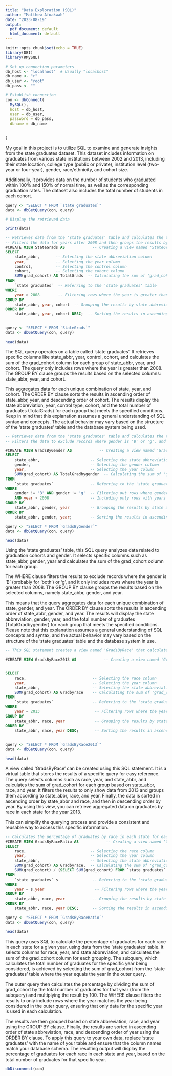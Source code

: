 ```yaml
---
title: "Data Exploration (SQL)"
author: "Matthew Afoakwah"
date: "2023-08-19"
output:
  pdf_document: default
  html_document: default
---
```


```r
knitr::opts_chunk$set(echo = TRUE)
library(DBI)
library(RMySQL)

# Set up connection parameters
db_host <- "localhost"  # Usually "localhost"
db_name <- "r"
db_user <- "root"
db_pass <- ""

# Establish connection
con <- dbConnect(
  MySQL(),
  host = db_host,
  user = db_user,
  password = db_pass,
  dbname = db_name
  
  
)
```



My goal in this project is to utilize SQL to examine and generate insights from the state graduates dataset. This dataset includes information on graduates from various state institutions between 2002 and 2013, including their state location, college type (public or private), institution level (two-year or four-year), gender, race/ethnicity, and cohort size.

Additionally, it provides data on the number of students who graduated within 100% and 150% of normal time, as well as the corresponding graduation rates. The dataset also includes the total number of students in each cohort.
```r
query <- "SELECT * FROM `state graduates`"
data <- dbGetQuery(con, query)

# Display the retrieved data

print(data)

```




```sql
-- Retrieves data from the 'state graduates' table and calculates the total number of graduates for each state, year, and cohort.
-- Filters the data for years after 2008 and then groups the results by state abbreviation, year, and cohort. The results are sorted in ascending order of state abbreviation, year, and descending order of cohort.
#CREATE VIEW StateGrads AS            -- Creating a view named 'StateGrads'
SELECT 
    state_abbr,       -- Selecting the state abbreviation column
    year,             -- Selecting the year column
    control,          -- Selecting the control column
    cohort,           -- Selecting the cohort column
    SUM(grad_cohort) AS TotalGrads  -- Calculating the sum of 'grad_cohort' column and aliasing it as 'TotalGrads'
FROM 
    `state graduates`  -- Referring to the 'state graduates' table
WHERE 
    year > 2008        -- Filtering rows where the year is greater than 2008
GROUP BY 
    state_abbr, year, cohort  -- Grouping the results by state abbreviation, year, and cohort
ORDER BY 
    state_abbr, year, cohort DESC;  -- Sorting the results in ascending order of state abbreviation, year, and descending order of cohort



```
```r
query <- "SELECT * FROM `StateGrads`"
data <- dbGetQuery(con, query)

head(data)
```

The SQL query operates on a table called 'state graduates'. It retrieves specific columns like state_abbr, year, control, cohort, and calculates the sum of the grad_cohort 
column for each group of state_abbr, year, and cohort. The query only includes rows where the year is greater than 2008. The GROUP BY clause groups the results based on the 
selected columns: state_abbr, year, and cohort. 

This aggregates data for each unique combination of state, year, and cohort. 
The ORDER BY clause sorts the results in ascending order of state_abbr, year, and descending order of cohort. The results display the state abbreviation, year, control type, cohort, 
and the total number of graduates (TotalGrads) for each group that meets the specified conditions. Keep in mind that this explanation assumes a general understanding of SQL syntax and concepts. 
The actual behavior may vary based on the structure of the 'state graduates' table and the database system being used.


```sql

-- Retrieves data from the 'state graduates' table and calculates the total number of graduates by gender for each state, year, and gender category.
-- Filters the data to exclude records where gender is 'B' or 'g', and includes only years after 2008.

#CREATE VIEW GradsByGender AS            -- Creating a view named 'GradsByGender'
SELECT 
    state_abbr,                      -- Selecting the state abbreviation column
    gender,                          -- Selecting the gender column
    year,                            -- Selecting the year column
    SUM(grad_cohort) AS TotalGradbygender  -- Calculating the sum of 'grad_cohort' column and aliasing it as 'TotalGradbygender'
FROM 
    `state graduates`                -- Referring to the 'state graduates' table
WHERE 
    gender != 'B' AND gender != 'g'  -- Filtering out rows where gender is 'B' or 'g'
    AND year > 2008                  -- Including only rows with years greater than 2008
GROUP BY 
    state_abbr, gender, year         -- Grouping the results by state abbreviation, gender, and year
ORDER BY 
    state_abbr, gender, year;        -- Sorting the results in ascending order of state abbreviation, gender, and year


```
```r
query <- "SELECT * FROM `GradsByGender`"
data <- dbGetQuery(con, query)

head(data)
```

Using the 'state graduates' table, this SQL query analyzes data related to graduation cohorts and gender. It selects 
specific columns such as state_abbr, gender, year and calculates the sum of the grad_cohort column for each group. 

The WHERE clause filters the results to exclude records where the gender is 'B' (probably for 'both') or 'g', and it only 
includes rows where the year is greater than 2008. The GROUP BY clause groups the results based on the selected columns, 
namely state_abbr, gender, and year. 

This means that the query aggregates data for each unique combination of state, gender, and year. The ORDER BY clause sorts 
the results in ascending order of state_abbr, gender, and year. The results will display the state abbreviation, gender, year, 
and the total number of graduates (TotalGradbygender) for each group that meets the specified conditions. Please note that this 
explanation assumes a general understanding of SQL concepts and syntax, and the actual behavior may vary based on the structure 
of the 'state graduates' table and the database system in use.

```sql
-- This SQL statement creates a view named 'GradsByRace' that calculates the total number of graduates by race in each state for the year 2013.

#CREATE VIEW GradsByRace2013 AS            -- Creating a view named 'GradsByRace'


SELECT 
    race,                             -- Selecting the race column
    year,                             -- Selecting the year column
    state_abbr,                       -- Selecting the state abbreviation column
    SUM(grad_cohort) AS Gradbyrace    -- Calculating the sum of 'grad_cohort' column and aliasing it as 'Gradbyrace'
FROM 
    `state graduates`                 -- Referring to the 'state graduates' table
WHERE 
    year = 2013                        -- Filtering rows where the year is 2013
GROUP BY 
    state_abbr, race, year             -- Grouping the results by state abbreviation, race, and year
ORDER BY 
    state_abbr, race, year DESC;       -- Sorting the results in ascending order of state abbreviation, race, and descending order of year
    


```
```r
query <- "SELECT * FROM `GradsByRace2013`"
data <- dbGetQuery(con, query)

head(data)
```
A view called 'GradsByRace' can be created using this SQL statement. It is a virtual table that stores the results of a specific query for easy reference. 
The query selects columns such as race, year, and state_abbr, and calculates the sum of grad_cohort for each group based on state_abbr, race, and year. 
It filters the results to only show data from 2013 and groups them according to state_abbr, race, and year. Finally, the data is sorted in ascending 
order by state_abbr and race, and then in descending order by year. By using this view, you can retrieve aggregated data on graduates by race in each state for the year 2013. 

This can simplify the querying process and provide a consistent and reusable way to access this specific information.

```sql
-- Calculates the percentage of graduates by race in each state for each year.
#CREATE VIEW GradsByRaceRatio AS            -- Creating a view named 'GradsByRaceRatio'
SELECT 
    race,                            -- Selecting the race column
    year,                            -- Selecting the year column
    state_abbr,                      -- Selecting the state abbreviation column
    SUM(grad_cohort) AS Gradbyrace,  -- Calculating the sum of 'grad_cohort' column and aliasing it as 'Gradbyrace'
    SUM(grad_cohort) / (SELECT SUM(grad_cohort) FROM `state graduates` WHERE year = s.year) * 100 AS Percentage  -- Calculating the percentage of graduates for each race in each state and year
FROM 
    `state graduates` s               -- Referring to the 'state graduates' table and aliasing it as 's'
WHERE 
    year = s.year                      -- Filtering rows where the year matches the year being considered in the outer query
GROUP BY 
    state_abbr, race, year            -- Grouping the results by state abbreviation, race, and year
ORDER BY 
    state_abbr, race, year DESC;      -- Sorting the results in ascending order of state abbreviation, race, and descending order of year


```
```r
query <- "SELECT * FROM `GradsByRaceRatio`"
data <- dbGetQuery(con, query)

head(data)
```

This query uses SQL to calculate the percentage of graduates for each race in each state for a given year, using data from the 'state graduates' table. 
It selects columns for race, year, and state abbreviation, and calculates the sum of the grad_cohort column for each grouping. The subquery, which calculates 
the total number of graduates for the specific year being considered, is achieved by selecting the sum of grad_cohort from the 'state graduates' table where the 
year equals the year in the outer query. 

The outer query then calculates the percentage by dividing the sum of grad_cohort by the total number of graduates for that year (from the subquery) and multiplying the result by 100. The WHERE clause filters the results to only include rows where the year matches the year being considered in the outer query, ensuring that only data for the specific year is used in each calculation. 

The results are then grouped based on state abbreviation, race, and year using the GROUP BY clause. Finally, the results are sorted in ascending order of state abbreviation, race, and descending order of year using the ORDER BY clause. To apply this query to your own data, replace 'state graduates' with the name of your table and ensure that the column names match your database schema. The resulting output will display the percentage of graduates for each race in each state and year, based on the total number of graduates for that specific year.




```r
dbDisconnect(con)
```

